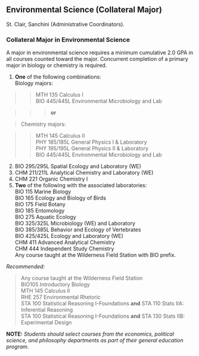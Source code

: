 ## Environmental Science (Collateral Major) {#sec-environmental-science}
St. Clair, Sanchini (Administrative Coordinators).

### Collateral Major in Environmental Science
A major in environmental science requires a minimum cumulative 2.0 GPA in all courses counted toward the major. 
Concurrent completion of a primary major in biology or chemistry is required.

1. **One** of the following combinations:  
Biology majors:  

>>MTH 135 Calculus I    
>>BIO 445/445L Environmental Microbiology and Lab
	
>>>**or**    

>Chemistry majors:  

>>MTH 145 Calculus II    	
>>PHY 185/185L General Physics I & Laboratory    
>>PHY 195/195L General Physics II & Laboratory  
>>BIO 445/445L Environmental Microbiology and Lab

2. BIO 295/295L Spatial Ecology and Laboratory (WE)
3. CHM 211/211L Analytical Chemistry and Laboratory (WE)
4. CHM 221 Organic Chemistry I  
5. **Two** of the following with the associated laboratories:  
	BIO 115 Marine Biology  
	BIO 165 Ecology and Biology of Birds  
	BIO 175 Field Botany  
	BIO 185 Entomology  
	BIO 275 Aquatic Ecology  
	BIO 325/325L Microbiology (WE) and Laboratory  
	BIO 385/385L Behavior and Ecology of Vertebrates  
	BIO 425/425L Ecology and Laboratory (WE)  
	CHM 411 Advanced Analytical Chemistry  
	CHM 444 Independent Study Chemistry  
	Any course taught at the Wilderness Field Station with BIO prefix.

*Recommended:*  

>Any course taught at the Wilderness Field Station  
	BIO105 Introductory Biology  
	MTH 145 Calculus II  
	RHE 257 Environmental Rhetoric  
	STA 100 Statistical Reasoning I-Foundations **and** STA 110 Stats IIA: Inferential Reasoning  
	STA 100 Statistical Reasoning I-Foundations **and** STA 130 Stats IIB: Experimental Design  

**NOTE:**  *Students should select courses from the economics, political science, and philosophy departments as part of their general education program.*





